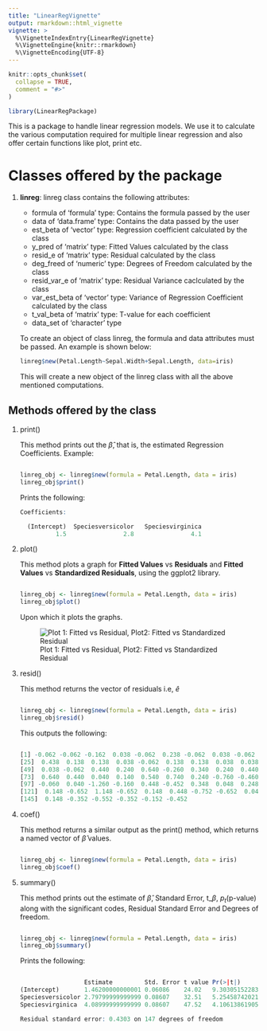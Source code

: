 ```yaml
---
title: "LinearRegVignette"
output: rmarkdown::html_vignette
vignette: >
  %\VignetteIndexEntry{LinearRegVignette}
  %\VignetteEngine{knitr::rmarkdown}
  %\VignetteEncoding{UTF-8}
---
```


```r
knitr::opts_chunk$set(
  collapse = TRUE,
  comment = "#>"
)
```

```r
library(LinearRegPackage)
```

This is a package to handle linear regression models. We use it to calculate the various computation required for multiple linear regression and also offer certain functions like plot, print etc.

# Classes offered by the package
1. **linreg**: linreg class contains the following attributes:
    * formula of 'formula' type: Contains the formula passed by the user
    * data of 'data.frame' type: Contains the data passed by the user
    * est_beta of 'vector' type: Regression coefficient calculated by the class
    * y_pred of 'matrix' type: Fitted Values calculated by the class
    * resid_e of 'matrix' type: Residual calculated by the class
    * deg_freed of 'numeric' type: Degrees of Freedom calculated by the class
    * resid_var_e of 'matrix' type: Residual Variance caclculated by the class
    * var_est_beta of 'vector' type: Variance of Regression Coefficient calculated by the class
    * t_val_beta of 'matrix' type: T-value for each coefficient
    * data_set of 'character' type

    To create an object of class linreg, the formula and data
    attributes must be passed. An example is shown below:
    
    ```r
    linreg$new(Petal.Length~Sepal.Width+Sepal.Length, data=iris)
    ```
    This will create a new object of the linreg class with all the above mentioned computations.
    
## Methods offered by the class
1. print()  

    This method prints out the $\hat{\beta}$, that is, the estimated Regression Coefficients.
    Example: 
    
    ```r
    
    linreg_obj <- linreg$new(formula = Petal.Length, data = iris)
    linreg_obj$print()
    
    ```
    Prints the following:
    
    ```r
    Coefficients:
    
      (Intercept)  Speciesversicolor   Speciesvirginica  
              1.5                2.8                4.1  
    ```
2. plot()  

    This method plots a graph for **Fitted Values** vs **Residuals** and **Fitted Values** vs **Standardized Residuals**, using the ggplot2 library.
  
    ```r
  
    linreg_obj <- linreg$new(formula = Petal.Length, data = iris)
    linreg_obj$plot()
  
    ```
    
    Upon which it plots the graphs.  
    
    
    ![Plot 1: Fitted vs Residual, Plot2: Fitted vs Standardized Residual](C:/Users/Varun/Documents/LinearRegPackage/vignettes/plot_method.png)
  
    
    
3. resid()  

    This method returns the vector of residuals i.e, $\hat{e}$
    
    ```r
    
    linreg_obj <- linreg$new(formula = Petal.Length, data = iris)
    linreg_obj$resid()
    
    ```
    This outputs the following:
    
    ```r
    
    [1] -0.062 -0.062 -0.162  0.038 -0.062  0.238 -0.062  0.038 -0.062  0.038  0.038  0.138 -0.062 -0.362 -0.262  0.038 -0.162 -0.062  0.238  0.038  0.238  0.038 -0.462  0.238
    [25]  0.438  0.138  0.138  0.038 -0.062  0.138  0.138  0.038  0.038 -0.062  0.038 -0.262 -0.162 -0.062 -0.162  0.038 -0.162 -0.162 -0.162  0.138  0.438 -0.062  0.138 -0.062
    [49]  0.038 -0.062  0.440  0.240  0.640 -0.260  0.340  0.240  0.440 -0.960  0.340 -0.360 -0.760 -0.060 -0.260  0.440 -0.660  0.140  0.240 -0.160  0.240 -0.360  0.540 -0.260
    [73]  0.640  0.440  0.040  0.140  0.540  0.740  0.240 -0.760 -0.460 -0.560 -0.360  0.840  0.240  0.240  0.440  0.140 -0.160 -0.260  0.140  0.340 -0.260 -0.960 -0.060 -0.060
    [97] -0.060  0.040 -1.260 -0.160  0.448 -0.452  0.348  0.048  0.248  1.048 -1.052  0.748  0.248  0.548 -0.452 -0.252 -0.052 -0.552 -0.452 -0.252 -0.052  1.148  1.348 -0.552
    [121]  0.148 -0.652  1.148 -0.652  0.148  0.448 -0.752 -0.652  0.048  0.248  0.548  0.848  0.048 -0.452  0.048  0.548  0.048 -0.052 -0.752 -0.152  0.048 -0.452 -0.452  0.348
    [145]  0.148 -0.352 -0.552 -0.352 -0.152 -0.452
    
    ```
    
4. coef()  
    
    This method returns a similar output as the print() method, which returns a named vector of $\hat{\beta}$ values.
    
    ```r
    
    linreg_obj <- linreg$new(formula = Petal.Length, data = iris)
    linreg_obj$coef()
    
    ```
    
5. summary()  
    
    This method prints out the estimate of $\hat{\beta}$, Standard Error, t_${\beta}$, $p_t$(p-value) along with the significant codes, Residual Standard Error and Degrees of freedom.
    
    ```r
    
    linreg_obj <- linreg$new(formula = Petal.Length, data = iris)
    linreg_obj$summary()
    
    ```
    
    Prints the following: 
    
    ```r
    
                      Estimate         Std. Error t value Pr(>|t|)             Sign Code
    (Intercept)       1.46200000000001 0.06086    24.02   9.30305152283648e-53 ***      
    Speciesversicolor 2.79799999999999 0.08607    32.51   5.254587420216e-69   ***      
    Speciesvirginica  4.08999999999999 0.08607    47.52   4.10613861905217e-91 ***      

    Residual standard error: 0.4303 on 147 degrees of freedom
    
    
    ```
  
    

  
